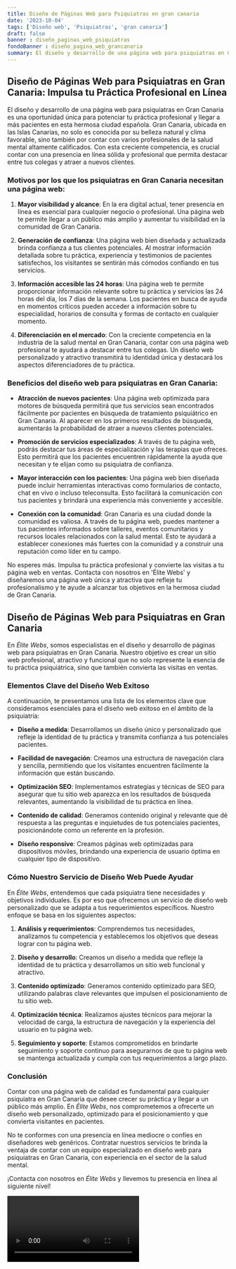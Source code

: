```yaml
---
title: Diseño de Páginas Web para Psiquiatras en gran canaria
date: '2023-10-04'
tags: ['Diseño web', 'Psiquiatras', 'gran canaria']
draft: false
banner : diseño_paginas_web_psiquiatras
fondoBanner : diseño_pagina_web_grancanaria
summary: El diseño y desarrollo de una página web para psiquiatras en Gran Canaria es una oportunidad única para potenciar tu práctica profesional y llegar a más pacientes en esta hermosa ciudad española. Gran Canaria, ubicada en las Islas Canarias, no solo es conocida por su belleza natural y clima favorable, sino también por contar con varios profesionales de la salud mental altamente calificados. Con esta creciente competencia, es crucial contar con una presencia en línea sólida y profesional que permita destacar entre tus colegas y atraer a nuevos clientes.
---
```


## Diseño de Páginas Web para Psiquiatras en Gran Canaria: Impulsa tu Práctica Profesional en Línea

El diseño y desarrollo de una página web para psiquiatras en Gran Canaria es una oportunidad única para potenciar tu práctica profesional y llegar a más pacientes en esta hermosa ciudad española. Gran Canaria, ubicada en las Islas Canarias, no solo es conocida por su belleza natural y clima favorable, sino también por contar con varios profesionales de la salud mental altamente calificados. Con esta creciente competencia, es crucial contar con una presencia en línea sólida y profesional que permita destacar entre tus colegas y atraer a nuevos clientes.

### Motivos por los que los psiquiatras en Gran Canaria necesitan una página web:

1. **Mayor visibilidad y alcance**: En la era digital actual, tener presencia en línea es esencial para cualquier negocio o profesional. Una página web te permite llegar a un público más amplio y aumentar tu visibilidad en la comunidad de Gran Canaria.

2. **Generación de confianza**: Una página web bien diseñada y actualizada brinda confianza a tus clientes potenciales. Al mostrar información detallada sobre tu práctica, experiencia y testimonios de pacientes satisfechos, los visitantes se sentirán más cómodos confiando en tus servicios.

3. **Información accesible las 24 horas**: Una página web te permite proporcionar información relevante sobre tu práctica y servicios las 24 horas del día, los 7 días de la semana. Los pacientes en busca de ayuda en momentos críticos pueden acceder a información sobre tu especialidad, horarios de consulta y formas de contacto en cualquier momento.

4. **Diferenciación en el mercado**: Con la creciente competencia en la industria de la salud mental en Gran Canaria, contar con una página web profesional te ayudará a destacar entre tus colegas. Un diseño web personalizado y atractivo transmitirá tu identidad única y destacará los aspectos diferenciadores de tu práctica.

### Beneficios del diseño web para psiquiatras en Gran Canaria:

- **Atracción de nuevos pacientes**: Una página web optimizada para motores de búsqueda permitirá que tus servicios sean encontrados fácilmente por pacientes en búsqueda de tratamiento psiquiátrico en Gran Canaria. Al aparecer en los primeros resultados de búsqueda, aumentarás la probabilidad de atraer a nuevos clientes potenciales.

- **Promoción de servicios especializados**: A través de tu página web, podrás destacar tus áreas de especialización y las terapias que ofreces. Esto permitirá que los pacientes encuentren rápidamente la ayuda que necesitan y te elijan como su psiquiatra de confianza.

- **Mayor interacción con los pacientes**: Una página web bien diseñada puede incluir herramientas interactivas como formularios de contacto, chat en vivo o incluso teleconsulta. Esto facilitará la comunicación con tus pacientes y brindará una experiencia más conveniente y accesible.

- **Conexión con la comunidad**: Gran Canaria es una ciudad donde la comunidad es valiosa. A través de tu página web, puedes mantener a tus pacientes informados sobre talleres, eventos comunitarios y recursos locales relacionados con la salud mental. Esto te ayudará a establecer conexiones más fuertes con la comunidad y a construir una reputación como líder en tu campo.

No esperes más. Impulsa tu práctica profesional y convierte las visitas a tu página web en ventas. Contacta con nosotros en 'Élite Webs' y diseñaremos una página web única y atractiva que refleje tu profesionalismo y te ayude a alcanzar tus objetivos en la hermosa ciudad de Gran Canaria.

<GifSeo />

<Cta />

## Diseño de Páginas Web para Psiquiatras en Gran Canaria

En *Élite Webs*, somos especialistas en el diseño y desarrollo de páginas web para psiquiatras en Gran Canaria. Nuestro objetivo es crear un sitio web profesional, atractivo y funcional que no solo represente la esencia de tu práctica psiquiátrica, sino que también convierta las visitas en ventas.

### Elementos Clave del Diseño Web Exitoso

A continuación, te presentamos una lista de los elementos clave que consideramos esenciales para el diseño web exitoso en el ámbito de la psiquiatría:

- **Diseño a medida**: Desarrollamos un diseño único y personalizado que refleje la identidad de tu práctica y transmita confianza a tus potenciales pacientes.

- **Facilidad de navegación**: Creamos una estructura de navegación clara y sencilla, permitiendo que los visitantes encuentren fácilmente la información que están buscando.

- **Optimización SEO**: Implementamos estrategias y técnicas de SEO para asegurar que tu sitio web aparezca en los resultados de búsqueda relevantes, aumentando la visibilidad de tu práctica en línea.

- **Contenido de calidad**: Generamos contenido original y relevante que dé respuesta a las preguntas e inquietudes de tus potenciales pacientes, posicionándote como un referente en la profesión.

- **Diseño responsive**: Creamos páginas web optimizadas para dispositivos móviles, brindando una experiencia de usuario óptima en cualquier tipo de dispositivo.

### Cómo Nuestro Servicio de Diseño Web Puede Ayudar

En *Élite Webs*, entendemos que cada psiquiatra tiene necesidades y objetivos individuales. Es por eso que ofrecemos un servicio de diseño web personalizado que se adapta a tus requerimientos específicos. Nuestro enfoque se basa en los siguientes aspectos:

1. **Análisis y requerimientos**: Comprendemos tus necesidades, analizamos tu competencia y establecemos los objetivos que deseas lograr con tu página web.

2. **Diseño y desarrollo**: Creamos un diseño a medida que refleje la identidad de tu práctica y desarrollamos un sitio web funcional y atractivo.

3. **Contenido optimizado**: Generamos contenido optimizado para SEO, utilizando palabras clave relevantes que impulsen el posicionamiento de tu sitio web.

4. **Optimización técnica**: Realizamos ajustes técnicos para mejorar la velocidad de carga, la estructura de navegación y la experiencia del usuario en tu página web.

5. **Seguimiento y soporte**: Estamos comprometidos en brindarte seguimiento y soporte continuo para asegurarnos de que tu página web se mantenga actualizada y cumpla con tus requerimientos a largo plazo.

### Conclusión

Contar con una página web de calidad es fundamental para cualquier psiquiatra en Gran Canaria que desee crecer su práctica y llegar a un público más amplio. En *Élite Webs*, nos comprometemos a ofrecerte un diseño web personalizado, optimizado para el posicionamiento y que convierta visitantes en pacientes.

No te conformes con una presencia en línea mediocre o confíes en diseñadores web genéricos. Contratar nuestros servicios te brinda la ventaja de contar con un equipo especializado en diseño web para psiquiatras en Gran Canaria, con experiencia en el sector de la salud mental.

¡Contacta con nosotros en *Élite Webs* y llevemos tu presencia en línea al siguiente nivel!

<Video />

<CtaBot job='Psiquiatras' city='gran canaria'/>

<Gmaps query='gran canaria+españa+maps' />